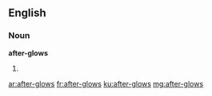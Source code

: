 ==English==

===Noun===
'''after-glows'''

# {{plural of|after-glow}}

[[ar:after-glows]]
[[fr:after-glows]]
[[ku:after-glows]]
[[mg:after-glows]]